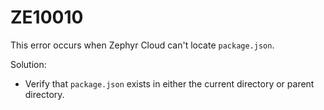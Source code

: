 # ZE10010

This error occurs when Zephyr Cloud can't locate `package.json`.

Solution:
*   Verify that `package.json` exists in either the current directory or parent directory.
